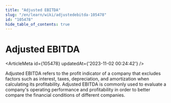 ```yaml
---
title: "Adjusted EBITDA"
slug: "/en/learn/wiki/adjustedebitda-105478"
id: "105478"
hide_table_of_contents: true
---
```



# Adjusted EBITDA

<ArticleMeta id={105478} updatedAt={'2023-11-02 00:24:42'} />
<div className='border-solid border-b border-t-0 my-4 border-[var(--ifm-color-gray-300)]' />

Adjusted EBITDA refers to the profit indicator of a company that excludes factors such as interest, taxes, depreciation, and amortization when calculating its profitability. Adjusted EBITDA is commonly used to evaluate a company's operating performance and profitability in order to better compare the financial conditions of different companies.
